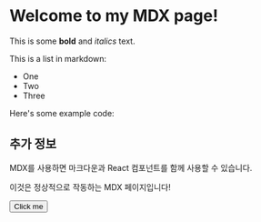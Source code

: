 
# Welcome to my MDX page!

This is some **bold** and _italics_ text.

This is a list in markdown:

- One
- Two
- Three

Here's some example code:

## 추가 정보

MDX를 사용하면 마크다운과 React 컴포넌트를 함께 사용할 수 있습니다.

이것은 정상적으로 작동하는 MDX 페이지입니다!

<Button>Click me</Button>
